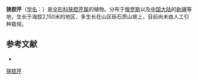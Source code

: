 {{NoteTA|G1=LS}}
{{Speciesbox
| name = 狭腔芹
| status = 
| status_system = 
| image = 
| genus = Stenocoelium
| species = athamantoides
| authority = (M. B.) Ledeb.
}}

'''狭腔芹'''（[[学名|学名]]：{{lang|la|''Stenocoelium athamantoides''}}）是[[伞形科|伞形科]][[狭腔芹属|狭腔芹属]]的植物。分布于[[俄罗斯|俄罗斯]]以及[[中国大陆|中国大陆]]的[[新疆|新疆]]等地，生长于海拔2,150米的地区，多生长在山区砾石质山坡上，目前尚未由人工引种栽培。

== 参考文献 ==
<div class="references-small">
* {{cite web| url =http://www.bioinfo.cn/db05/KmzwSpecies.php?action=view&id=23137| title =狭腔芹| work =《中国高等植物数据库全库》| publisher =中国科学院微生物研究所| author =昆明植物研究所| accessdate =2009-02-26| deadurl =yes| archiveurl =https://web.archive.org/web/20160305010201/http://www.bioinfo.cn/db05/KmzwSpecies.php?action=view&id=23137| archivedate =2016-03-05}}
</div>
{{Taxonbar|from=Q15232606}}

[[Category:狭腔芹属|狭腔芹]]


{{Apiales-stub}}
